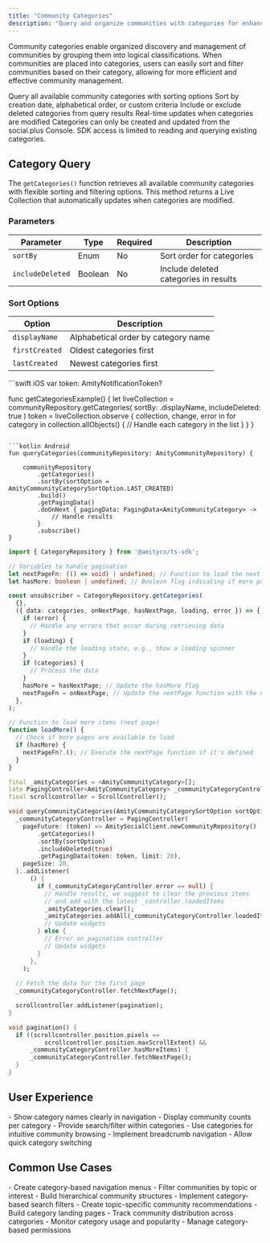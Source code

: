 ```yaml
---
title: "Community Categories"
description: "Query and organize communities with categories for enhanced discovery and streamlined management"
---
```


Community categories enable organized discovery and management of communities by grouping them into logical classifications. When communities are placed into categories, users can easily sort and filter communities based on their category, allowing for more efficient and effective community management.

<CardGroup cols={2}>
  <Card title="Category Discovery" icon="folder">
    Query all available community categories with sorting options
  </Card>
  <Card title="Flexible Sorting" icon="sort">
    Sort by creation date, alphabetical order, or custom criteria
  </Card>
  <Card title="Deletion Management" icon="trash">
    Include or exclude deleted categories from query results
  </Card>
  <Card title="Live Collections" icon="bolt">
    Real-time updates when categories are modified
  </Card>
</CardGroup>

<Callout type="warning">
Categories can only be created and updated from the social.plus Console. SDK access is limited to reading and querying existing categories.
</Callout>

## Category Query

The `getCategories()` function retrieves all available community categories with flexible sorting and filtering options. This method returns a Live Collection that automatically updates when categories are modified.

### Parameters

| Parameter | Type | Required | Description |
|-----------|------|----------|-------------|
| `sortBy` | Enum | No | Sort order for categories |
| `includeDeleted` | Boolean | No | Include deleted categories in results |

### Sort Options

| Option | Description |
|--------|-------------|
| `displayName` | Alphabetical order by category name |
| `firstCreated` | Oldest categories first |
| `lastCreated` | Newest categories first |

<CodeGroup>
```swift iOS
var token: AmityNotificationToken?

func getCategoriesExample() {
    let liveCollection = communityRepository.getCategories(
        sortBy: .displayName,
        includeDeleted: true
    )
    token = liveCollection.observe { collection, change, error in
        for category in collection.allObjects() {
            // Handle each category in the list
        }
    }
}
```

```kotlin Android
fun queryCategories(communityRepository: AmityCommunityRepository) {

    communityRepository
        .getCategories()
        .sortBy(sortOption = AmityCommunityCategorySortOption.LAST_CREATED)
        .build()
        .getPagingData()
        .doOnNext { pagingData: PagingData<AmityCommunityCategory> ->
            // Handle results
        }
        .subscribe()
}
```

```typescript TypeScript
import { CategoryRepository } from '@amityco/ts-sdk';

// Variables to handle pagination
let nextPageFn: (() => void) | undefined; // Function to load the next page of data
let hasMore: boolean | undefined; // Boolean flag indicating if more pages are available

const unsubscriber = CategoryRepository.getCategories(
  {},
  ({ data: categories, onNextPage, hasNextPage, loading, error }) => {
    if (error) {
      // Handle any errors that occur during retrieving data
    }
    if (loading) {
      // Handle the loading state, e.g., show a loading spinner
    }
    if (categories) {
      // Process the data
    }
    hasMore = hasNextPage; // Update the hasMore flag
    nextPageFn = onNextPage; // Update the nextPage function with the new one provided
  },
);

// Function to load more items (next page)
function loadMore() {
  // Check if more pages are available to load
  if (hasMore) {
    nextPageFn?.(); // Execute the nextPage function if it's defined
  }
}
```

```dart Flutter
final _amityCategories = <AmityCommunityCategory>[];
late PagingController<AmityCommunityCategory> _communityCategoryController;
final scrollcontroller = ScrollController();

void queryCommunityCategories(AmityCommunityCategorySortOption sortOption) {
  _communityCategoryController = PagingController(
    pageFuture: (token) => AmitySocialClient.newCommunityRepository()
        .getCategories()
        .sortBy(sortOption)
        .includeDeleted(true)
        .getPagingData(token: token, limit: 20),
    pageSize: 20,
  )..addListener(
      () {
        if (_communityCategoryController.error == null) {
          // Handle results, we suggest to clear the previous items
          // and add with the latest _controller.loadedItems
          _amityCategories.clear();
          _amityCategories.addAll(_communityCategoryController.loadedItems);
          // Update widgets
        } else {
          // Error on pagination controller
          // Update widgets
        }
      },
    );
  
  // Fetch the data for the first page
  _communityCategoryController.fetchNextPage();

  scrollcontroller.addListener(pagination);
}

void pagination() {
  if ((scrollcontroller.position.pixels ==
          scrollcontroller.position.maxScrollExtent) &&
      _communityCategoryController.hasMoreItems) {
      _communityCategoryController.fetchNextPage();
  }
}
```
</CodeGroup>

## User Experience

<CardGroup cols={2}>
  <Card title="Category Display" icon="table-layout">
    - Show category names clearly in navigation
    - Display community counts per category
    - Provide search/filter within categories
  </Card>
  <Card title="Navigation Design" icon="compass">
    - Use categories for intuitive community browsing
    - Implement breadcrumb navigation
    - Allow quick category switching
  </Card>
</CardGroup>


## Common Use Cases

<CardGroup cols={3}>
  <Card title="Community Organization" icon="folder-tree">
    - Create category-based navigation menus
    - Filter communities by topic or interest
    - Build hierarchical community structures
  </Card>
  <Card title="Discovery Enhancement" icon="magnifying-glass">
    - Implement category-based search filters
    - Create topic-specific community recommendations
    - Build category landing pages
  </Card>
  <Card title="Administrative Tools" icon="gears">
    - Track community distribution across categories
    - Monitor category usage and popularity
    - Manage category-based permissions
  </Card>
</CardGroup>
